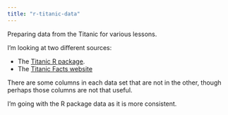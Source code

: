 ```yaml
---
title: "r-titanic-data"
---
```


Preparing data from the Titanic for various lessons.

I'm looking at two different sources:

- The [Titanic R package](https://github.com/paulhendricks/titanic).
- The [Titanic Facts website](https://titanicfacts.net/titanic-passenger-list/)

There are some columns in each data set that are not in the other, though perhaps those columns are not that useful.

I'm going with the R package data as it is more consistent.
